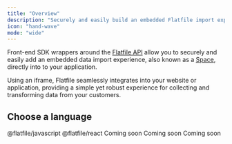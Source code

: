 ```yaml
---
title: "Overview"
description: "Securely and easily build an embedded Flatfile import experience into your client-side application"
icon: "hand-wave"
mode: "wide"
---
```


Front-end SDK wrappers around the [Flatfile API](https://reference.flatfile.com/docs/api/) allow you to securely and easily add an embedded data import experience, also known as a [Space](/concepts/spaces), directly into to your application.

Using an iframe, Flatfile seamlessly integrates into your website or application, providing a simple yet robust experience for collecting and transforming data from your customers.

## Choose a language

<CardGroup cols={2}>
  <Card
    title="Javascript"
    icon="js"
    href="/guides/use-cases/embedding/javascript"
  >
    @flatfile/javascript
  </Card>
  <Card title="React" icon="react" href="/guides/use-cases/embedding/react">
    @flatfile/react
  </Card>
  <Card title="AngularJs" icon="angular">
    Coming soon
  </Card>
  <Card title="Vue" icon="vuejs">
    Coming soon
  </Card>
  <Card title="Ember" icon="ember">
    Coming soon
  </Card>
</CardGroup>
